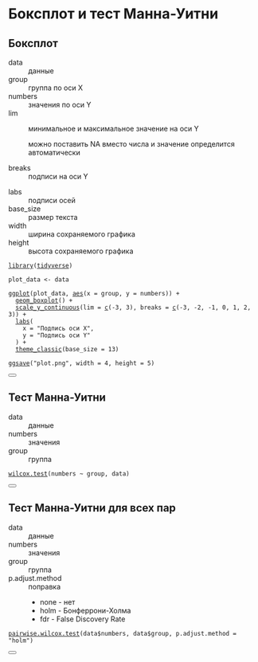 # Боксплот и тест Манна-Уитни

## Боксплот

<dl class="fnkc-required">
  <dt>data</dt>
  <dd>данные</dd>

  <dt>group</dt>
  <dd>группа по оси X</dd>

  <dt>numbers</dt>
  <dd>значения по оси Y</dd>

  <dt>lim</dt>
  <dd>
    <p>минимальное и максимальное значение на оси Y</p>
    <p>можно поставить NA вместо числа и значение определится автоматически</p>
  </dd>

  <dt>breaks</dt>
  <dd>подписи на оси Y</dd>
</dl>

<dl class="fnkc-optional">
  <dt>labs</dt>
  <dd>подписи осей</dd>

  <dt>base_size</dt>
  <dd>размер текста</dd>

  <dt>width</dt>
  <dd>ширина сохраняемого графика</dd>

  <dt>height</dt>
  <dd>высота сохраняемого графика</dd>
</dl>

<div class="sourceCode"><pre><code><span><span class='kw'><a href='https://rdrr.io/r/base/library.html'>library</a></span><span class='op'>(</span><span class='va'><a href='https://tidyverse.tidyverse.org'>tidyverse</a></span><span class='op'>)</span></span>
<span></span>
<span><span class='va'>plot_data</span> <span class='op'>&lt;-</span> <span class="fnkc-required" data-toggle="fnkc-help" data-content="данные"><span class='va'>data</span></span></span>
<span></span>
<span><span class='fu'><a href='https://ggplot2.tidyverse.org/reference/ggplot.html'>ggplot</a></span><span class='op'>(</span><span class='va'>plot_data</span>, <span class='fu'><a href='https://ggplot2.tidyverse.org/reference/aes.html'>aes</a></span><span class='op'>(</span><span class="fnkc-required" data-toggle="fnkc-help" data-content="группа по оси X">x <span class='op'>=</span> <span class='va'>group</span></span>, <span class="fnkc-required" data-toggle="fnkc-help" data-content="значения по оси Y">y <span class='op'>=</span> <span class='va'>numbers</span></span><span class='op'>)</span><span class='op'>)</span> <span class='op'>+</span></span>
<span>  <span class='fu'><a href='https://ggplot2.tidyverse.org/reference/geom_boxplot.html'>geom_boxplot</a></span><span class='op'>(</span><span class='op'>)</span> <span class='op'>+</span></span>
<span>  <span class='fu'><a href='https://ggplot2.tidyverse.org/reference/scale_continuous.html'>scale_y_continuous</a></span><span class='op'>(</span><span class="fnkc-required" data-toggle="fnkc-help" data-content="минимальное и максимальное значение на оси Y">lim <span class='op'>=</span> <span class='fu'><a href='https://rdrr.io/r/base/c.html'>c</a></span><span class='op'>(</span><span class='op'>-</span><span class='fl'>3</span>, <span class='fl'>3</span><span class='op'>)</span></span>, <span class="fnkc-required" data-toggle="fnkc-help" data-content="подписи на оси Y">breaks <span class='op'>=</span> <span class='fu'><a href='https://rdrr.io/r/base/c.html'>c</a></span><span class='op'>(</span><span class='op'>-</span><span class='fl'>3</span>, <span class='op'>-</span><span class='fl'>2</span>, <span class='op'>-</span><span class='fl'>1</span>, <span class='fl'>0</span>, <span class='fl'>1</span>, <span class='fl'>2</span>, <span class='fl'>3</span><span class='op'>)</span></span><span class='op'>)</span> <span class='op'>+</span></span>
<span>  <span class="fnkc-optional" data-toggle="fnkc-help" data-content="подписи осей"><span class='fu'><a href='https://ggplot2.tidyverse.org/reference/labs.html'>labs</a></span><span class='op'>(</span></span></span>
<span>    <span class="fnkc-optional" data-toggle="fnkc-help" data-content="подпись оси X">x <span class='op'>=</span> <span class='st'>"Подпись оси X"</span>,</span></span>
<span>    <span class="fnkc-optional" data-toggle="fnkc-help" data-content="подпись оси Y">y <span class='op'>=</span> <span class='st'>"Подпись оси Y"</span></span>
<span>  <span class="fnkc-optional" data-toggle="fnkc-help" data-content="подписи осей"><span class='op'>)</span></span></span></span> <span class='op'>+</span>
<span>  <span class='fu'><a href='https://ggplot2.tidyverse.org/reference/ggtheme.html'>theme_classic</a></span><span class='op'>(</span><span class="fnkc-optional" data-toggle="fnkc-help" data-content="размер текста">base_size <span class='op'>=</span> <span class='fl'>13</span></span><span class='op'>)</span></span>
<span></span>
<span></span><span><span class='fu'><a href='https://ggplot2.tidyverse.org/reference/ggsave.html'>ggsave</a></span><span class='op'>(</span><span class='st'>"plot.png"</span>, <span class="fnkc-optional" data-toggle="fnkc-help" data-content="ширина сохраняемого графика">width <span class='op'>=</span> <span class='fl'>4</span></span>, <span class="fnkc-optional" data-toggle="fnkc-help" data-content="высота сохраняемого графика">height <span class='op'>=</span> <span class='fl'>5</span></span><span class='op'>)</span></span>
</code></pre><button type="button" class="btn btn-copy" title="" aria-label="Copy to clipboard" data-toggle="popover" data-placement="top" data-trigger="hover" data-original-title="Copy to clipboard"><i class="bi"></i></button></div>


## Тест Манна-Уитни

<dl>
  <dt>data</dt>
  <dd>данные</dd>

  <dt>numbers</dt>
  <dd>значения</dd>

  <dt>group</dt>
  <dd>группа</dd>
</dl>

<div class="sourceCode"><pre><code><span><span class='fu'><a href='https://rdrr.io/r/stats/wilcox.test.html'>wilcox.test</a></span><span class='op'>(<span class="fnkc-required" data-toggle="fnkc-help" data-content="значения"><span class='va'>numbers</span></span> <span class='op'>~</span> <span class="fnkc-required" data-toggle="fnkc-help" data-content="группа"><span class='va'>group</span></span>, <span class="fnkc-required" data-toggle="fnkc-help" data-content="данные"><span class='va'>data</span></span><span class='op'>)</span></span></code></pre><button type="button" class="btn btn-copy" title="" aria-label="Copy to clipboard" data-toggle="popover" data-placement="top" data-trigger="hover" data-original-title="Copy to clipboard"><i class="bi"></i></button></div>

## Тест Манна-Уитни для всех пар

<dl>
  <dt>data</dt>
  <dd>данные</dd>

  <dt>numbers</dt>
  <dd>значения</dd>

  <dt>group</dt>
  <dd>группа</dd>

  <dt>p.adjust.method</dt>
  <dd>
    поправка
    <ul>
      <li>none - нет</li>
      <li>holm - Бонферрони-Холма</li>
      <li>fdr - False Discovery Rate</li>
    </ul>
  </dd>
</dl>

<div class="sourceCode"><pre><code><span><span class='fu'><a href='https://rdrr.io/r/stats/pairwise.wilcox.test.html'>pairwise.wilcox.test</a></span><span class='op'>(</span><span class="fnkc-required" data-toggle="fnkc-help" data-content="значения"><span class='va'>data</span><span class='op'>$</span><span class='va'>numbers</span></span>, <span class="fnkc-required" data-toggle="fnkc-help" data-content="группа"><span class='va'>data</span><span class='op'>$</span><span class='va'>group</span></span>, <span class="fnkc-required" data-toggle="fnkc-help" data-content="поправка">p.adjust.method <span class='op'>=</span> <span class='st'>"holm"</span></span><span class='op'>)</span></span></code></pre><button type="button" class="btn btn-copy" title="" aria-label="Copy to clipboard" data-toggle="popover" data-placement="top" data-trigger="hover" data-original-title="Copy to clipboard"><i class="bi"></i></button></div>

<script>
$(function () {
  $('span[data-toggle="fnkc-help"]').popover({
    trigger: "hover"
  });
})
</script>
